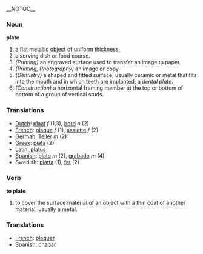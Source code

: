 __NOTOC__
=== Noun  ===

'''plate'''

# a flat metallic object of uniform thickness.
# a serving dish or food course.
# ''(Printing)'' an engraved surface used to transfer an image to paper.
# ''(Printing, Photography)'' an image or copy.
# ''(Dentistry)'' a shaped and fitted surface, usually ceramic or metal that fits into the mouth and in which teeth are implanted; a ''dental plate''.
# ''(Construction)'' a horizontal framing member at the top or bottum of bottom of a group of vertical studs.

=== Translations ===
*[[Dutch]]: [[plaat]] ''f'' (1,3), [[bord]] ''n'' (2)
*[[French]]: [[plaque]] ''f'' (1), [[assiette]] ''f'' (2)
*[[German]]: [[Teller]] ''m'' (2)
*[[Greek]]: [[piata]] (2)
*[[Latin]]: [[platus]]
*[[Spanish]]: [[plato]] ''m'' (2), [[grabado]] ''m'' (4)
*Swedish: [[platta]] (1), [[fat]] (2)

=== Verb ===

'''to plate'''

# to cover the surface material of an object with a thin coat of another material, usually a metal.

=== Translations ===
*[[French]]: [[plaquer]]
*[[Spanish]]: [[chapar]]